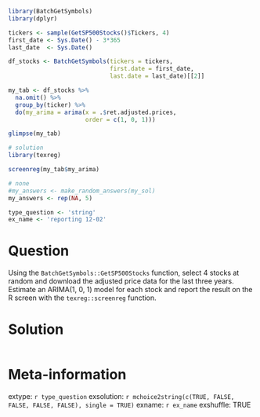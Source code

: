 ```r
library(BatchGetSymbols)
library(dplyr)

tickers <- sample(GetSP500Stocks()$Tickers, 4)
first_date <- Sys.Date() - 3*365
last_date  <- Sys.Date()

df_stocks <- BatchGetSymbols(tickers = tickers, 
                             first.date = first_date, 
                             last.date = last_date)[[2]]

my_tab <- df_stocks %>%
  na.omit() %>%
  group_by(ticker) %>%
  do(my_arima = arima(x = .$ret.adjusted.prices, 
                      order = c(1, 0, 1))) 

glimpse(my_tab)

# solution
library(texreg)

screenreg(my_tab$my_arima)
```

```r
# none
#my_answers <- make_random_answers(my_sol)
my_answers <- rep(NA, 5)

type_question <- 'string'
ex_name <- 'reporting 12-02'
```

Question
========

Using the `BatchGetSymbols::GetSP500Stocks` function, select 4 stocks at random and download the adjusted price data for the last three years. Estimate an ARIMA(1, 0, 1) model for each stock and report the result on the R screen with the `texreg::screenreg` function.


Solution
================

```r
```


Meta-information
================
extype: `r type_question`
exsolution: `r mchoice2string(c(TRUE, FALSE, FALSE, FALSE, FALSE), single = TRUE)`
exname: `r ex_name`
exshuffle: TRUE

